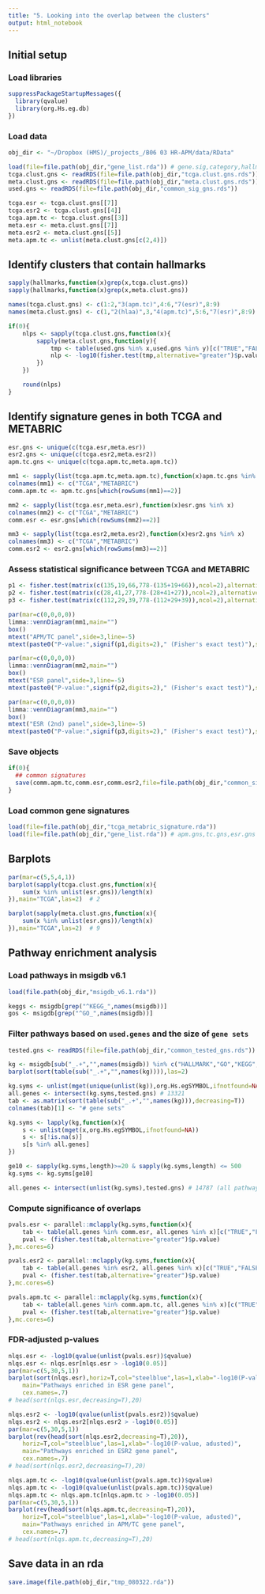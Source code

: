 ```yaml
---
title: "5. Looking into the overlap between the clusters"
output: html_notebook
---
```


## Initial setup

### Load libraries
```r
suppressPackageStartupMessages({
  library(qvalue)
  library(org.Hs.eg.db)
})
```

### Load data
```r
obj_dir <- "~/Dropbox (HMS)/_projects_/B06 03 HR-APM/data/RData"

load(file=file.path(obj_dir,"gene_list.rda")) # gene.sig,category,hallmarks
tcga.clust.gns <- readRDS(file=file.path(obj_dir,"tcga.clust.gns.rds"))
meta.clust.gns <- readRDS(file=file.path(obj_dir,"meta.clust.gns.rds"))
used.gns <- readRDS(file=file.path(obj_dir,"common_sig_gns.rds"))

tcga.esr <- tcga.clust.gns[[7]]
tcga.esr2 <- tcga.clust.gns[[4]]
tcga.apm.tc <- tcga.clust.gns[[3]]
meta.esr <- meta.clust.gns[[7]]
meta.esr2 <- meta.clust.gns[[5]]
meta.apm.tc <- unlist(meta.clust.gns[c(2,4)])
```

## Identify clusters that contain hallmarks
```r
sapply(hallmarks,function(x)grep(x,tcga.clust.gns))
sapply(hallmarks,function(x)grep(x,meta.clust.gns))

names(tcga.clust.gns) <- c(1:2,"3(apm.tc)",4:6,"7(esr)",8:9)
names(meta.clust.gns) <- c(1,"2(hlaa)",3,"4(apm.tc)",5:6,"7(esr)",8:9)
```

```r
if(0){
	nlps <- sapply(tcga.clust.gns,function(x){
		sapply(meta.clust.gns,function(y){
			tmp <- table(used.gns %in% x,used.gns %in% y)[c("TRUE","FALSE"),c("TRUE","FALSE")]
			nlp <- -log10(fisher.test(tmp,alternative="greater")$p.value)
		})
	})

	round(nlps)
}
```

## Identify signature genes in both TCGA and METABRIC
```r
esr.gns <- unique(c(tcga.esr,meta.esr))
esr2.gns <- unique(c(tcga.esr2,meta.esr2))
apm.tc.gns <- unique(c(tcga.apm.tc,meta.apm.tc))

mm1 <- sapply(list(tcga.apm.tc,meta.apm.tc),function(x)apm.tc.gns %in% x)
colnames(mm1) <- c("TCGA","METABRIC")
comm.apm.tc <- apm.tc.gns[which(rowSums(mm1)==2)]

mm2 <- sapply(list(tcga.esr,meta.esr),function(x)esr.gns %in% x)
colnames(mm2) <- c("TCGA","METABRIC")
comm.esr <- esr.gns[which(rowSums(mm2)==2)]

mm3 <- sapply(list(tcga.esr2,meta.esr2),function(x)esr2.gns %in% x)
colnames(mm3) <- c("TCGA","METABRIC")
comm.esr2 <- esr2.gns[which(rowSums(mm3)==2)]
```

### Assess statistical significance between TCGA and METABRIC 
```r
p1 <- fisher.test(matrix(c(135,19,66,778-(135+19+66)),ncol=2),alternative="greater")$p.value
p2 <- fisher.test(matrix(c(28,41,27,778-(28+41+27)),ncol=2),alternative="greater")$p.value
p3 <- fisher.test(matrix(c(112,29,39,778-(112+29+39)),ncol=2),alternative="greater")$p.value

par(mar=c(0,0,0,0))
limma::vennDiagram(mm1,main="")
box()
mtext("APM/TC panel",side=3,line=-5)
mtext(paste0("P-value:",signif(p1,digits=2)," (Fisher's exact test)"),side=1,line=-5)

par(mar=c(0,0,0,0))
limma::vennDiagram(mm2,main="")
box()
mtext("ESR panel",side=3,line=-5)
mtext(paste0("P-value:",signif(p2,digits=2)," (Fisher's exact test)"),side=1,line=-5)

par(mar=c(0,0,0,0))
limma::vennDiagram(mm3,main="")
box()
mtext("ESR (2nd) panel",side=3,line=-5)
mtext(paste0("P-value:",signif(p3,digits=2)," (Fisher's exact test)"),side=1,line=-5)
```

### Save objects
```r
if(0){
  ## common signatures
  save(comm.apm.tc,comm.esr,comm.esr2,file=file.path(obj_dir,"common_signatures.rda"))
}
```

### Load common gene signatures 
```r
load(file=file.path(obj_dir,"tcga_metabric_signature.rda"))
load(file=file.path(obj_dir,"gene_list.rda")) # apm.gns,tc.gns,esr.gns
```

## Barplots
```r
par(mar=c(5,5,4,1))
barplot(sapply(tcga.clust.gns,function(x){
	sum(x %in% unlist(esr.gns))/length(x)
}),main="TCGA",las=2)  # 2

barplot(sapply(meta.clust.gns,function(x){
	sum(x %in% unlist(esr.gns))/length(x)
}),main="TCGA",las=2)  # 9
```
## Pathway enrichment analysis
### Load pathways in msigdb v6.1
```r
load(file.path(obj_dir,"msigdb_v6.1.rda"))

keggs <- msigdb[grep("^KEGG_",names(msigdb))]
gos <- msigdb[grep("^GO_",names(msigdb))]
```

### Filter pathways based on `used.genes` and the size of `gene sets`
```r
tested.gns <- readRDS(file=file.path(obj_dir,"common_tested_gns.rds"))

kg <- msigdb[sub("_.+","",names(msigdb)) %in% c("HALLMARK","GO","KEGG","REACTOME","BIOCARTA")]
barplot(sort(table(sub("_.+","",names(kg)))),las=2)

kg.syms <- unlist(mget(unique(unlist(kg)),org.Hs.egSYMBOL,ifnotfound=NA))
all.genes <- intersect(kg.syms,tested.gns) # 13321
tab <- as.matrix(sort(table(sub("_.+","",names(kg))),decreasing=T))
colnames(tab)[1] <- "# gene sets"

kg.syms <- lapply(kg,function(x){
	s <- unlist(mget(x,org.Hs.egSYMBOL,ifnotfound=NA))
	s <- s[!is.na(s)]
	s[s %in% all.genes]
})

ge10 <- sapply(kg.syms,length)>=20 & sapply(kg.syms,length) <= 500
kg.syms <- kg.syms[ge10]

all.genes <- intersect(unlist(kg.syms),tested.gns) # 14787 (all pathways)
```

### Compute significance of overlaps
```r
pvals.esr <- parallel::mclapply(kg.syms,function(x){
	tab <- table(all.genes %in% comm.esr, all.genes %in% x)[c("TRUE","FALSE"),c("TRUE","FALSE")]
	pval <- (fisher.test(tab,alternative="greater")$p.value)
},mc.cores=6)

pvals.esr2 <- parallel::mclapply(kg.syms,function(x){
	tab <- table(all.genes %in% esr2, all.genes %in% x)[c("TRUE","FALSE"),c("TRUE","FALSE")]
	pval <- (fisher.test(tab,alternative="greater")$p.value)
},mc.cores=6)

pvals.apm.tc <- parallel::mclapply(kg.syms,function(x){
	tab <- table(all.genes %in% comm.apm.tc, all.genes %in% x)[c("TRUE","FALSE"),c("TRUE","FALSE")]
	pval <- (fisher.test(tab,alternative="greater")$p.value)
},mc.cores=6)
```

### FDR-adjusted p-values
```r
nlqs.esr <- -log10(qvalue(unlist(pvals.esr))$qvalue)
nlqs.esr <- nlqs.esr[nlqs.esr > -log10(0.05)]
par(mar=c(5,30,5,1))
barplot(sort(nlqs.esr),horiz=T,col="steelblue",las=1,xlab="-log10(P-value, adusted)",
	main="Pathways enriched in ESR gene panel",
	cex.names=.7)	
# head(sort(nlqs.esr,decreasing=T),20)

nlqs.esr2 <- -log10(qvalue(unlist(pvals.esr2))$qvalue)
nlqs.esr2 <- nlqs.esr2[nlqs.esr2 > -log10(0.05)]
par(mar=c(5,30,5,1))
barplot(rev(head(sort(nlqs.esr2,decreasing=T),20)),
	horiz=T,col="steelblue",las=1,xlab="-log10(P-value, adusted)",
	main="Pathways enriched in ESR2 gene panel",
	cex.names=.7)
# head(sort(nlqs.esr2,decreasing=T),20)

nlqs.apm.tc <- -log10(qvalue(unlist(pvals.apm.tc))$qvalue)
nlqs.apm.tc <- -log10(qvalue(unlist(pvals.apm.tc))$qvalue)
nlqs.apm.tc <- nlqs.apm.tc[nlqs.apm.tc > -log10(0.05)]
par(mar=c(5,30,5,1))
barplot(rev(head(sort(nlqs.apm.tc,decreasing=T),20)),
	horiz=T,col="steelblue",las=1,xlab="-log10(P-value, adusted)",
	main="Pathways enriched in APM/TC gene panel",
	cex.names=.7)
# head(sort(nlqs.apm.tc,decreasing=T),20)
```
## Save data in an rda
```r
save.image(file.path(obj_dir,"tmp_080322.rda"))
```

